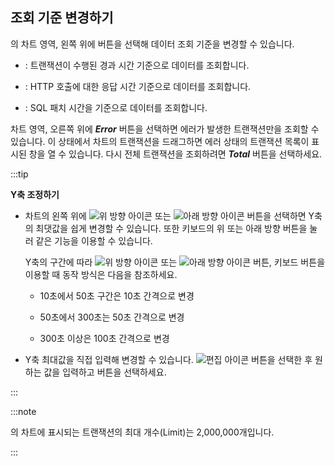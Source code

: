 ## 조회 기준 변경하기

<Cmdname sid="transaction_map" />의 차트 영역, 왼쪽 위에 버튼을 선택해 데이터 조회 기준을 변경할 수 있습니다.

* <Cmdname sid="elapsed" className="uitext" />: 트랜잭션이 수행된 경과 시간 기준으로 데이터를 조회합니다.

* <Cmdname sid="httpcTime" className="uitext" />: HTTP 호출에 대한 응답 시간 기준으로 데이터를 조회합니다.

* <Cmdname sid="sqlTime" className="uitext" />: SQL 패치 시간을 기준으로 데이터를 조회합니다.

차트 영역, 오른쪽 위에 ***Error*** 버튼을 선택하면 에러가 발생한 트랜잭션만을 조회할 수 있습니다. 이 상태에서 차트의 트랜잭션을 드래그하면 에러 상태의 트랜잭션 목록이 표시된 <Cmdname sid="TTL06209" className="uitext" /> 창을 열 수 있습니다. 다시 전체 트랜잭션을 조회하려면 ***Total*** 버튼을 선택하세요.

:::tip

**Y축 조정하기**

* 차트의 왼쪽 위에 ![위 방향 아이콘](/img/up-arrow.svg) 또는 ![아래 방향 아이콘](/img/down-arrow.svg) 버튼을 선택하면 Y축의 최댓값을 쉽게 변경할 수 있습니다. 또한 키보드의 위 또는 아래 방향 버튼을 눌러 같은 기능을 이용할 수 있습니다.

  Y축의 구간에 따라 ![위 방향 아이콘](/img/up-arrow.svg) 또는 ![아래 방향 아이콘](/img/down-arrow.svg) 버튼, 키보드 버튼을 이용할 때 동작 방식은 다음을 참조하세요.

  * 10초에서 50초 구간은 10초 간격으로 변경

  * 50초에서 300초는 50초 간격으로 변경

  * 300초 이상은 100초 간격으로 변경

* Y축 최대값을 직접 입력해 변경할 수 있습니다. ![편집 아이콘](/img/ico-edit.svg) 버튼을 선택한 후 원하는 값을 입력하고 <Cmdname sid="apply" className="uitext" /> 버튼을 선택하세요.

  <ImgLang img="dashboard-txmap-input-y-axi.png" />

:::

:::note

<Cmdname sid="transaction_map" />의 차트에 표시되는 트랜잭션의 최대 개수(<span class="uitext">Limit</span>)는 2,000,000개입니다.

:::